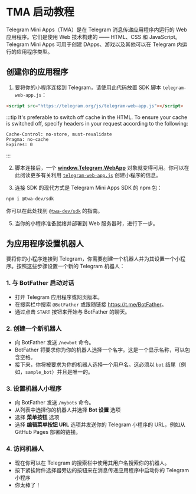 # TMA 启动教程

Telegram Mini Apps（TMA）是在 Telegram 消息传递应用程序内运行的 Web 应用程序。它们是使用 Web 技术构建的 —— HTML、CSS 和 JavaScript。Telegram Mini Apps 可用于创建 DApps、游戏以及其他可以在 Telegram 内运行的应用程序类型。

## 创建你的应用程序

1. 要将你的小程序连接到 Telegram，请使用此代码放置 SDK 脚本 `telegram-web-app.js`：

```html
<script src="https://telegram.org/js/telegram-web-app.js"></script>
```

:::tip
It's preferable to switch off cache in the HTML. To ensure your cache is switched off, specify headers in your request according to the following:

```curl
Cache-Control: no-store, must-revalidate
Pragma: no-cache
Expires: 0
```

:::

2. 脚本连接后，一个 **[window.Telegram.WebApp](https://core.telegram.org/bots/webapps#initializing-web-apps)** 对象就变得可用。你可以在此阅读更多有关利用 [`telegram-web-app.js`](https://docs.ton.org/develop/dapps/telegram-apps/app-examples#basic-twa-example) 创建小程序的信息。

3. 连接 SDK 的现代方式是 Telegram Mini Apps SDK 的 npm 包：

```bash npm2yarn
npm i @twa-dev/sdk
```

你可以在此处找到 [`@twa-dev/sdk`](https://docs.ton.org/develop/dapps/telegram-apps/app-examples#modern-twa-example) 的指南。

5. 当你的小程序准备就绪并部署到 Web 服务器时，进行下一步。

## 为应用程序设置机器人

要将你的小程序连接到 Telegram，你需要创建一个机器人并为其设置一个小程序。按照这些步骤设置一个新的 Telegram 机器人：

### 1. 与 BotFather 启动对话

- 打开 Telegram 应用程序或网页版本。
- 在搜索栏中搜索 `@BotFather` 或跟随链接 <https://t.me/BotFather>。
- 通过点击 `START` 按钮来开始与 BotFather 的聊天。

### 2. 创建一个新机器人

- 向 BotFather 发送 `/newbot` 命令。
- BotFather 将要求你为你的机器人选择一个名字。这是一个显示名称，可以包含空格。
- 接下来，你将被要求为你的机器人选择一个用户名。这必须以 `bot` 结尾（例如，`sample_bot`）并且是唯一的。

### 3. 设置机器人小程序

- 向 BotFather 发送 `/mybots` 命令。
- 从列表中选择你的机器人并选择 **Bot 设置** 选项
- 选择 **菜单按钮** 选项
- 选择 **编辑菜单按钮 URL** 选项并发送你的 Telegram 小程序的 URL，例如从 GitHub Pages 部署的链接。

### 4. 访问机器人

- 现在你可以在 Telegram 的搜索栏中使用其用户名搜索你的机器人。
- 按下紧挨附件选择器旁边的按钮来在消息传递应用程序中启动你的 Telegram 小程序
- 你太棒了！
